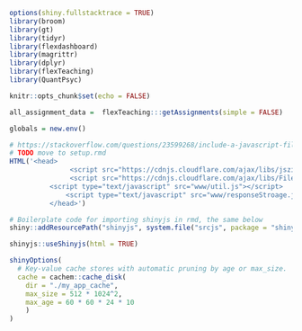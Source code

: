 ```r
options(shiny.fullstacktrace = TRUE)
library(broom)
library(gt)
library(tidyr)
library(flexdashboard)
library(magrittr)
library(dplyr)
library(flexTeaching)
library(QuantPsyc)

knitr::opts_chunk$set(echo = FALSE)

all_assignment_data =  flexTeaching:::getAssignments(simple = FALSE)

globals = new.env()
```
```r

# https://stackoverflow.com/questions/23599268/include-a-javascript-file-in-shiny-app
# TODO move to setup.rmd
HTML('<head>
               <script src="https://cdnjs.cloudflare.com/ajax/libs/jszip/3.6.0/jszip.js"></script>
               <script src="https://cdnjs.cloudflare.com/ajax/libs/FileSaver.js/1.3.8/FileSaver.js"></script>
          <script type="text/javascript" src="www/util.js"></script>
              <script type="text/javascript" src="www/responseStroage.js"></script>
          </head>')

```

```r
# Boilerplate code for importing shinyjs in rmd, the same below
shiny::addResourcePath("shinyjs", system.file("srcjs", package = "shinyjs"))
```
```r
shinyjs::useShinyjs(html = TRUE)

```
<script src="shinyjs/inject.js"></script>

```r
shinyOptions(
  # Key-value cache stores with automatic pruning by age or max_size.
  cache = cachem::cache_disk(
    dir = "./my_app_cache",
    max_size = 512 * 1024^2,
    max_age = 60 * 60 * 24 * 10
    )
)
```

<!-- Include Quill stylesheet -->
<link href="https://cdn.quilljs.com/1.3.6/quill.snow.css" rel="stylesheet">

<!-- Include the Quill library -->
<script src="https://cdn.quilljs.com/1.3.6/quill.js"></script>

<!-- Include the KaTex library For Formula Display in Quill -->
<link rel="stylesheet" href="https://cdn.jsdelivr.net/npm/katex@0.13.11/dist/katex.min.css" integrity="sha384-Um5gpz1odJg5Z4HAmzPtgZKdTBHZdw8S29IecapCSB31ligYPhHQZMIlWLYQGVoc" crossorigin="anonymous">

<!-- The loading of KaTeX is deferred to speed up page rendering -->
<script defer src="https://cdn.jsdelivr.net/npm/katex@0.13.11/dist/katex.min.js" integrity="sha384-YNHdsYkH6gMx9y3mRkmcJ2mFUjTd0qNQQvY9VYZgQd7DcN7env35GzlmFaZ23JGp" crossorigin="anonymous"></script>

<!-- To automatically render math in text elements, include the auto-render extension: -->
<script defer src="https://cdn.jsdelivr.net/npm/katex@0.13.11/dist/contrib/auto-render.min.js" integrity="sha384-vZTG03m+2yp6N6BNi5iM4rW4oIwk5DfcNdFfxkk9ZWpDriOkXX8voJBFrAO7MpVl" crossorigin="anonymous" onload="renderMathInElement(document.body);"></script>

<!-- react-quill https://github.com/zenoamaro/react-quill-->
<script src="https://unpkg.com/react@latest/umd/react.development.js"></script>
<script src="https://unpkg.com/react-dom@latest/umd/react-dom.development.js"></script>
<script src="https://unpkg.com/prop-types/prop-types.js"></script>
<script src="https://unpkg.com/react-quill@latest/dist/react-quill.js"></script>
<!--see https://reactjs.org/docs/add-react-to-a-website.html-->
<script src="https://unpkg.com/babel-standalone@6/babel.min.js"></script>
<script type="text/babel" src="www/quill.js"></script>

